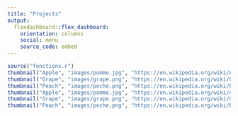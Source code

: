```yaml
---
title: "Projects"
output: 
  flexdashboard::flex_dashboard:
    orientation: columns
    social: menu
    source_code: embed
---
```



```r
source("fonctions.r")
thumbnail("Apple", "images/pomme.jpg", "https://en.wikipedia.org/wiki/Apple")
thumbnail("Grape", "images/grape.png", "https://en.wikipedia.org/wiki/Grape")
thumbnail("Peach", "images/peche.png", "https://en.wikipedia.org/wiki/Peach")
thumbnail("Apple", "images/pomme.jpg", "https://en.wikipedia.org/wiki/Apple")
thumbnail("Grape", "images/grape.png", "https://en.wikipedia.org/wiki/Grape")
thumbnail("Peach", "images/peche.png", "https://en.wikipedia.org/wiki/Peach")
```